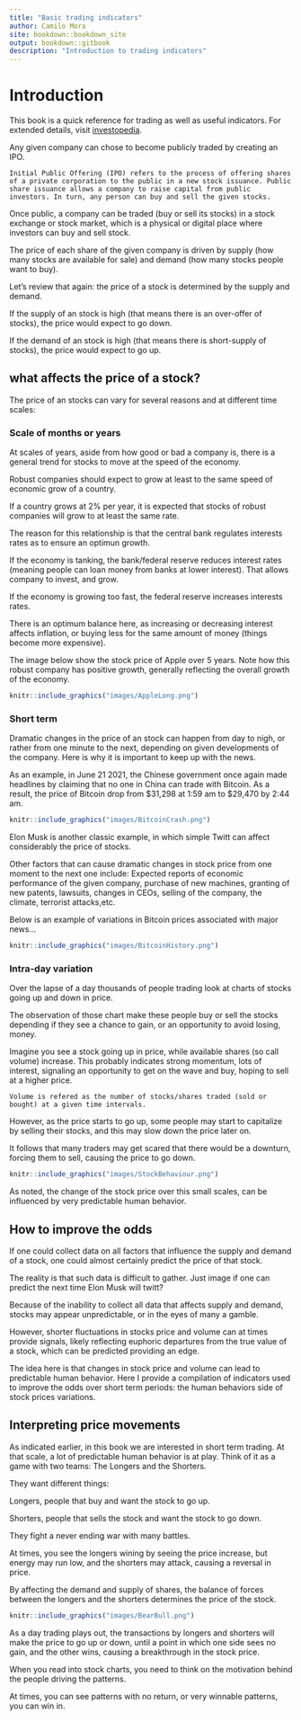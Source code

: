 ```yaml
---
title: "Basic trading indicators"
author: Camilo Mora
site: bookdown::bookdown_site
output: bookdown::gitbook
description: "Introduction to trading indicators"
---
```



# Introduction
This book is a quick reference for trading as well as useful indicators. For extended details, visit  [investopedia](https://www.investopedia.com/terms/m/macd.asp).


Any given company can chose to become publicly traded by creating an IPO.


```block2
Initial Public Offering (IPO) refers to the process of offering shares of a private corporation to the public in a new stock issuance. Public share issuance allows a company to raise capital from public investors. In turn, any person can buy and sell the given stocks.
```


Once public, a company can be traded (buy or sell its stocks) in a stock exchange or stock market, which is a physical or digital place where investors can buy and sell stock.

The price of each share of the given company is driven by supply (how many stocks are available for sale) and demand (how many stocks people want to buy).

Let's review that again: the price of a stock is determined by the supply and demand.

If the supply of an stock is high (that means there is an over-offer of stocks), the price would expect to go down.

If the demand of an stock is high (that means there is short-supply of stocks), the price would expect to go up.


## what affects the price of a stock? {-}
The price of an stocks can vary for several reasons and at different time scales:

### Scale of months or years {-}

At scales of years, aside from how good or bad a company is, there is a general trend for stocks to move at the speed of the economy. 

Robust companies should expect to grow at least to the same speed of economic grow of a country. 

If a country grows at 2% per year, it is expected that stocks of robust companies will grow to at least the same rate. 

The reason for this relationship is that the central bank regulates interests rates as to ensure an optimun  growth. 

If the economy is tanking, the bank/federal reserve reduces interest rates (meaning people can loan money from banks at lower interest). That allows company to invest, and grow.

If the economy is growing too fast, the federal reserve increases interests rates.

There is an optimum balance here, as increasing or decreasing interest affects inflation, or  buying less for the same amount of money (things become more expensive).

The image below show the stock price of Apple over 5 years. Note how this robust company has positive growth, generally reflecting the overall growth of the economy.


```r
knitr::include_graphics("images/AppleLong.png")
```

### Short term {-}
Dramatic changes in the price of an stock can happen from day to nigh, or rather from one minute to the next, depending on given developments of the company. Here is why it is important to keep up with the news.

As an example, in June 21 2021, the Chinese government once again made headlines by claiming that no one in China can trade with Bitcoin. As a result, the price of Bitcoin drop from $31,298 at 1:59 am to $29,470 by 2:44 am. 

```r
knitr::include_graphics("images/BitcoinCrash.png")
```

Elon Musk is another classic example, in which simple Twitt can affect considerably the price of stocks.

Other factors that can cause dramatic changes in stock price from one moment to the next one include: Expected reports of economic performance of the given company, purchase of new machines, granting of new patents, lawsuits, changes in CEOs, selling of the company, the climate, terrorist attacks,etc.

Below is an example of variations in Bitcoin prices associated with major news...

```r
knitr::include_graphics("images/BitcoinHistory.png")
```


### Intra-day variation {-}
Over the lapse of a day thousands of people trading look at charts of stocks going up and down in price.

The observation of those chart make these people buy or sell the stocks depending if they see a chance to gain, or an opportunity to avoid losing, money.

Imagine you see a stock going up in price, while available shares (so call volume) increase. This probably indicates strong momentum, lots of interest, signaling an opportunity to get on the wave and buy, hoping to sell at a higher price.

```block2
Volume is refered as the number of stocks/shares traded (sold or bought) at a given time intervals. 
```

However, as the price starts to go up, some people may start to capitalize by selling their stocks, and this may slow down the price later on. 

It follows that many traders may get scared that there would be a downturn, forcing them to sell, causing the price to go down.

```r
knitr::include_graphics("images/StockBehaviour.png")
```

As noted, the change of the stock price over this small scales, can be influenced by very predictable human behavior. 

## How to improve the odds {-}
If one could collect data on all factors that influence the supply and demand of a stock, one could almost certainly predict the price of that stock. 

The reality is that such data is difficult to gather. Just image if one can predict the next time Elon Musk will twitt?

Because of the inability to collect all data that affects supply and demand, stocks may appear unpredictable, or in the eyes of many a gamble.

However, shorter fluctuations in stocks price and volume can at times provide signals, likely reflecting euphoric departures from the true value of a stock, which can be predicted providing an edge.

The idea here is that changes in stock price and volume can lead to predictable human behavior. Here I provide a compilation of indicators used to improve the odds over short term periods: the human behaviors side of stock prices variations.


## Interpreting price movements {-}

As indicated earlier, in this book we are interested in short term trading. At that scale, a lot of predictable human behavior is at play. Think of it as a game with two teams: The Longers and the Shorters.

They want different things:

Longers, people that buy and want the stock to go up.

Shorters, people that sells the stock and want the stock to go down.

They fight a never ending war with many battles. 

At times, you see the longers wining by seeing the price increase, but energy may run low, and the shorters may attack, causing a reversal in price.

By affecting the demand and supply of shares, the balance of forces between the longers and the shorters determines the price of the stock.

```r
knitr::include_graphics("images/BearBull.png")
```

As a day trading plays out, the transactions by longers and shorters will make the price to go up or down, until a point in which one side sees no gain, and the other wins, causing a breakthrough in the stock price.

When you read into stock charts, you need to think on the motivation behind the people driving the patterns. 

At times, you can see patterns with no return, or very winnable patterns, you can win in.

